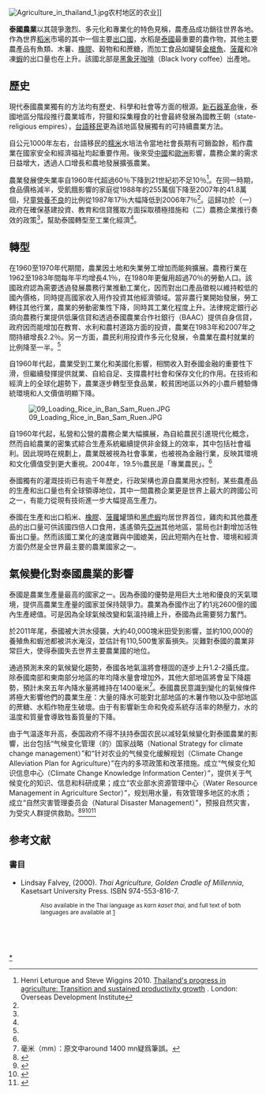 [[Image:Agriculture_in_thailand_1.jpg|thumb]]农村地区的农业]]

'''泰國農業'''以其競爭激烈、多元化和專業化的特色見稱，農產品成功銷往世界各地。作為世界[[稻米|稻米]]市場的其中一個主要[[出口國|出口國]]，水稻是[[泰國|泰國]]最重要的農作物，其他主要農產品有魚類、木薯、[[橡膠|橡膠]]、穀物和和蔗糖，而加工食品如罐裝[[金槍魚|金槍魚]]、[[菠蘿|菠蘿]]和冷凍[[蝦|蝦]]的出口量也在上升。該國北部是[[黑象牙咖啡|黑象牙咖啡]]（Black Ivory coffee）出產地。

==歷史==
現代泰國農業獨有的方法均有歷史、科學和社會等方面的根源。[[新石器革命|新石器革命]]後，泰國地區分階段推行農業城市，狩獵和採集糧食的社會最終發展為國教王朝（state-religious empires），[[台語民族|台語移民]]更為該地區發展獨有的可持續農業方法。

自公元1000年左右，台語移民的[[糯米|糯米]]水培法令當地社會長期有可銷盈餘，稻作農業在國家安全和經濟福祉均起重要作用。後來受[[中國|中國]]和[[歐洲|歐洲]]影響，農務企業的需求日益增大，透過人口增長和農地發展擴張農業。

農業發展使失業率自1960年代超過60％下降到21世紀初不足10％<ref name=ODI1>Henri Leturque and Steve Wiggins 2010. [http://www.odi.org.uk/resources/details.asp?id=5108&title=thailands-progress-agriculture-transition-sustained-productivity-growth Thailand's progress in agriculture: Transition and sustained productivity growth] {{Wayback|url=http://www.odi.org.uk/resources/details.asp?id=5108&title=thailands-progress-agriculture-transition-sustained-productivity-growth |date=20110427222924 }}. London: Overseas Development Institute</ref>。在同一時期，食品價格減半，受飢餓影響的家庭從1988年的255萬個下降至2007年的41.8萬個，兒童[[營養不良|營養不良]]的比例從1987年17％大幅降低到2006年7％<ref name=ODI1/>。這歸功於（一）政府在確保基建投資、教育和信貸獲取方面採取積極措施和（二）農務企業推行奏效的政策<ref name=ODI1/>，幫助泰國轉型至工業化經濟<ref name=ODI1/>。

==轉型==
在1960至1970年代期間，農業因土地和失業勞工增加而能夠擴展。農務行業在1962至1983年間每年平均增長4.1％，在1980年更僱用超過70％的勞動人口。該國政府認為需要透過發展農務行業推動工業化，因而對出口產品徵稅以維持較低的國內價格，同時提高國家收入用作投資其他經濟領域。當非農行業開始發展，勞工轉往其他行業，農業的勞動密集性下降，同時其工業化程度上升。法律規定銀行必須向農務行業提供低廉信貸和透過泰國農業合作社銀行（BAAC）提供自身信貸，政府因而能增加在教育、水利和農村道路方面的投資，農業在1983年和2007年之間持續增長2.2％。另一方面，農民利用投資作多元化發展，令農業在農村就業的比例降至一半。<ref name=ODI1/>

自1960年代起，農業受到工業化和美國化影響，相關收入對泰國金融的重要性下滑，但繼續發揮提供就業、自給自足、支撐農村社會和保存文化的作用。在技術和經濟上的全球化趨勢下，農業逐步轉型至食品業，較貧困地區以外的小農戶體驗傳統環境和人文價值明顯下降。

[[Image:09_Loading_Rice_in_Ban_Sam_Ruen.JPG|thumb]]

自1960年代起，私營和公營的農務企業大幅擴展，為自給農民引進現代化概念，然而自給農業的密集式綜合生產系統繼續提供非金錢上的效率，其中包括社會福利。因此現時在規劃上，農業既被視為社會事業，也被視為金融行業，反映其環境和文化價值受到更大重視。2004年，19.5％農民是「專業農民」。<ref name=ODI1/>

泰國獨有的灌溉技術已有逾千年歷史，行政架構也源自農業用水控制，某些農產品的生產和出口量也有全球領導地位，其中一間農務企業更是世界上最大的跨國公司之一，有能力從現有技術進一步大幅提高生產力。

泰國在生產和出口稻米、[[橡膠|橡膠]]、[[菠蘿|菠蘿]]罐頭和[[黑虎蝦|黑虎蝦]]均居世界首位，雞肉和其他農產品的出口量可供該國四倍人口食用，遙遙領先[[亞洲|亞洲]]其他地區，當局也計劃增加活牲畜出口量。然而該國工業化的速度難與中國媲美，因此短期內在社會、環境和經濟方面仍然是全世界最主要的農業國家之一。

==氣候變化對泰國農業的影響==
泰國是農業生產量最高的國家之一。因為泰國的優勢是用巨大土地和優良的天氣環境，提供高農業生產量的國家並保持競爭力。農業為泰國作出了約1兆2600億的國內生產總值。可是因為全球氣候改變和氣溫持續上升，泰國為此需要努力奮鬥。

於2011年尾，泰國被大洪水侵襲，大約40,000塊米田受到影響，並約100,000的養殖魚和蝦池都被洪水淹沒，並估計有110,500隻家畜損失。災難對泰國的農業非常巨大，使得泰國失去世界主要農業國的地位。

通過預測未來的氣候變化趨勢，泰國各地氣溫將會穩固的逐步上升1.2-2攝氏度。除泰國南部和東南部分地區的年均降水量會增加外，其他大部地區將會呈下降趨勢，預計未來五年內降水量將維持在1400毫米<ref>毫米（mm）：原文中around 1400 mn疑爲筆誤。</ref>。泰國農民意識到變化的氣候條件將極大影響他們的農業生産：大量的降水可能對北部地區的木薯作物以及中部地區的蔗糖、水稻作物産生破壞。由于有影響新生命和免疫系統存活率的熱壓力，水的溫度和質量會導致牲畜質量的下降。

由于气温逐年升高，泰国政府不得不扶持泰国农民以减轻氣候變化對泰國農業的影響，出台包括“气候变化管理（的）国家战略（National Strategy for climate change management）”和“针对农业的气候变化缓解规划（Climate Change Alleviation Plan for Agriculture）”在内的多项政策和改革措施。成立“气候变化知识信息中心（Climate Change Knowledge Information Center）”，提供关于气候变化的知识、信息和科研成果；成立“农业部水资源管理中心（Water Resource Management in Agriculture Sector）”，规划用水量，有效管理多地区的水质；成立“自然灾害管理委员会（Natural Disaster Management）”，预报自然灾害，为受灾人群提供救助。<ref>{{Cite web |url=http://www.adbi.org/files/2011.12.15.cpp.day3.sess3.18.country.presentation.thailand.pdf |title=Adaptation to Climate Change and Agricultural Sector in Thailand |accessdate=2013-07-08 |archive-date=2014-03-18 |archive-url=https://web.archive.org/web/20140318191337/http://www.adbi.org/files/2011.12.15.cpp.day3.sess3.18.country.presentation.thailand.pdf |dead-url=no }}</ref><ref>{{cite news|title= Special Report: Thailand faces threat of climate change against local agriculture|author= NNT|url= http://www.pattayamail.com/news/special-report-thailand-faces-threat-of-climate-change-against-local-agriculture-22914|newspaper= [[Pattaya_Mail|Pattaya Mail]]|date= 2 March 2013|accessdate= 2 July 2013|archive-date= 2013-03-07|archive-url= https://web.archive.org/web/20130307060606/http://www.pattayamail.com/news/special-report-thailand-faces-threat-of-climate-change-against-local-agriculture-22914|dead-url= no}}</ref><ref>{{Cite web |url=http://academia.edu/2047244/Climate_Change_and_Thailand_Impact_and_Response |title=Climate Change and Thailand:Impact and Response |accessdate=2013-07-08 |archive-date=2013-07-30 |archive-url=https://web.archive.org/web/20130730073124/http://www.academia.edu/2047244/Climate_Change_and_Thailand_Impact_and_Response |dead-url=no }}</ref><ref>{{Cite web |url=http://www.undp.org/content/thailand/en/home/presscenter/articles/2012/08/10/thailand-s-climate-change-master-plan-nears-completion/ |title=Thailand’s climate change master plan nears completion |accessdate=2013-07-08 |archive-date=2014-03-17 |archive-url=https://web.archive.org/web/20140317224629/http://www.undp.org/content/thailand/en/home/presscenter/articles/2012/08/10/thailand-s-climate-change-master-plan-nears-completion/ |dead-url=no }}</ref>

==参考文献==
{{portal box|泰國|農業和農學}}
{{commons category|Agriculture in Thailand}}
{{Reflist}}
===書目===
*Lindsay Falvey, (2000). ''Thai Agriculture, Golden Cradle of Millennia'', Kasetsart University Press. ISBN 974-553-816-7.
*: <small>Also available in the Thai language as ''karn kaset thai'', and full text of both languages are available at [https://web.archive.org/web/20090214065953/http://www.iid.org/books_thai.php]</small>
<br />
<references />
<br />

{{亚洲题目|农业}}
[[Category:泰国农业|*]]